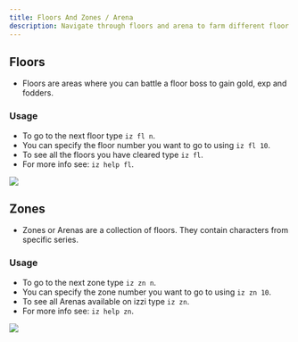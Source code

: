 ```yaml
---
title: Floors And Zones / Arena
description: Navigate through floors and arena to farm different floor bosses.
---
```


## Floors
- Floors are areas where you can battle a floor boss to gain gold, exp and fodders.

### Usage
- To go to the next floor type `iz fl n`.
- You can specify the floor number you want to go to using `iz fl 10`.
- To see all the floors you have cleared type `iz fl`.
- For more info see: `iz help fl`.
<img class="rounded-md" src="../images/floor.gif" />

## Zones
- Zones or Arenas are a collection of floors. They contain characters from specific series.

### Usage
- To go to the next zone type `iz zn n`.
- You can specify the zone number you want to go to using `iz zn 10`.
- To see all Arenas available on izzi type `iz zn`.
- For more info see: `iz help zn`.
<img class="rounded-md" src="../images/zone.gif" />
